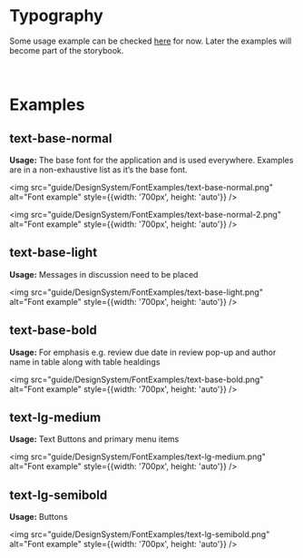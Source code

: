 
<Meta title="Guide/Style/Fonts" />

# Typography

Some usage example can be checked [here](https://docs.google.com/spreadsheets/d/1S-gJUSw_hZyiANiKitxP_XOVgQPAgIa-PBSJNZFWPjE) for now. Later the examples will become part of the storybook.

<Story of={FontsDisplayStories.Default} />

<br />

# Examples

## text-base-normal

**Usage:** The base font for the application and is used everywhere. Examples are in a non-exhaustive list as it’s the base font.

<img
	src="guide/DesignSystem/FontExamples/text-base-normal.png"
	alt="Font example"
	style={{width: '700px', height: 'auto'}}
/>

<img
	src="guide/DesignSystem/FontExamples/text-base-normal-2.png"
	alt="Font example"
	style={{width: '700px', height: 'auto'}}
/>

## text-base-light

**Usage:** Messages in discussion need to be placed

<img
	src="guide/DesignSystem/FontExamples/text-base-light.png"
	alt="Font example"
	style={{width: '700px', height: 'auto'}}
/>

## text-base-bold

**Usage:** For emphasis e.g. review due date in review pop-up and author name in table along with table healdings

<img
	src="guide/DesignSystem/FontExamples/text-base-bold.png"
	alt="Font example"
	style={{width: '700px', height: 'auto'}}
/>

## text-lg-medium

**Usage:** Text Buttons and primary menu items

<img
	src="guide/DesignSystem/FontExamples/text-lg-medium.png"
	alt="Font example"
	style={{width: '700px', height: 'auto'}}
/>

## text-lg-semibold

**Usage:** Buttons

<img
	src="guide/DesignSystem/FontExamples/text-lg-semibold.png"
	alt="Font example"
	style={{width: '700px', height: 'auto'}}
/>
